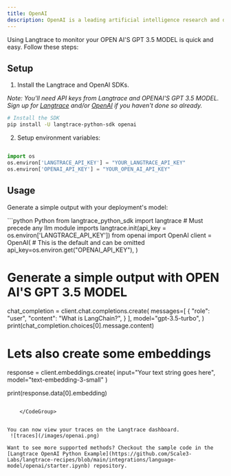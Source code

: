 ```yaml
---
title: OpenAI
description: OpenAI is a leading artificial intelligence research and deployment company committed to ensuring that artificial general intelligence(AGI) benefits all of humanity. It develops cutting-edge AI models, such as GPT-4, to assist in various applications, from natural language processing to complex problem-solving. OpenAI focuses on safety, scalability, and ethical considerations in AI advancements.
---
```


Using Langtrace to monitor your OPEN AI'S GPT 3.5 MODEL is quick and easy. Follow these steps:

## Setup

1. Install the Langtrace and OpenAI SDKs.

*Note: You'll need API keys from Langtrace and OPENAI'S GPT 3.5 MODEL. Sign up for [Langtrace](https://langtrace.ai) and/or [OpenAI](https://openai.com/) if you haven't done so already.*

```bash Python
# Install the SDK
pip install -U langtrace-python-sdk openai
```

2. Setup environment variables:

```python Python

import os
os.environ['LANGTRACE_API_KEY'] = "YOUR_LANGTRACE_API_KEY"
os.environ['OPENAI_API_KEY'] = "YOUR_OPEN_AI_API_KEY"
```

## Usage

Generate a simple output with your deployment's model:

<CodeGroup>
  ```python Python
from langtrace_python_sdk import langtrace # Must precede any llm module imports
langtrace.init(api_key = os.environ['LANGTRACE_API_KEY'])
from openai import OpenAI
client = OpenAI(
    # This is the default and can be omitted
    api_key=os.environ.get("OPENAI_API_KEY"),
)

# Generate a simple output with OPEN AI'S GPT 3.5 MODEL

chat_completion = client.chat.completions.create(
    messages=[
        {
            "role": "user",
            "content": "What is LangChain?",
        }
    ],
    model="gpt-3.5-turbo",
)
print(chat_completion.choices[0].message.content)
# Lets also create some embeddings

response = client.embeddings.create(
    input="Your text string goes here",
    model="text-embedding-3-small"
)

print(response.data[0].embedding)
```

    </CodeGroup>


You can now view your traces on the Langtrace dashboard.
 ![traces](/images/openai.png)

Want to see more supported methods? Checkout the sample code in the [Langtrace OpenAI Python Example](https://github.com/Scale3-Labs/langtrace-recipes/blob/main/integrations/language-model/openai/starter.ipynb) repository.
